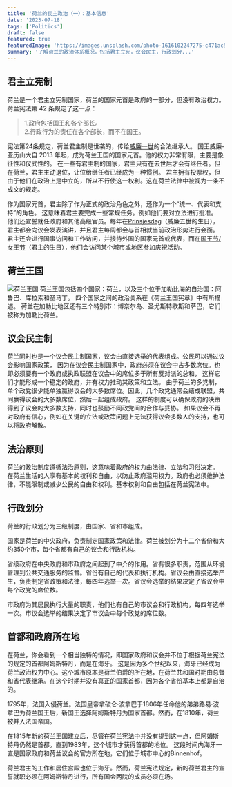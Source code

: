 ```yaml
---
title: '荷兰的民主政治（一）：基本信息'
date: '2023-07-18'
tags: ['Politics']
draft: false
featured: true
featuredImage: 'https://images.unsplash.com/photo-1616102247275-c471ac569787?ixlib=rb-4.0.3&ixid=M3wxMjA3fDB8MHxwaG90by1wYWdlfHx8fGVufDB8fHx8fA%3D%3D&auto=format&fit=crop&w=3132&q=80'
summary: '了解荷兰的政治体系概况，包括君主立宪，议会民主，行政划分...'
---
```


## 君主立宪制

荷兰是一个君主立宪制国家，荷兰的国家元首是政府的一部分，但没有政治权力。荷兰宪法第 42 条规定了这一点：

> 1.政府包括国王和各个部长。  
> 2.行政行为的责任在各个部长，而不在国王。

宪法第24条规定，荷兰君主制是世袭的，传给[威廉一世](https://en.wikipedia.org/wiki/William_I_of_the_Netherlands)的合法继承人。
国王威廉-亚历山大自 2013 年起，成为荷兰王国的国家元首。他的权力非常有限，主要是象征性和仪式性的。
在一些有君主制的国家，君主只有在去世后才会有继任者。但在荷兰，君主主动退位，让位给继任者已经成为一种惯例。
君主拥有投票权，但由于他们在政治上是中立的，所以不行使这一权利。这在荷兰法律中被视为一条不成文的规定。

作为国家元首，君主除了作为正式的政治角色之外，还作为一个“统一、代表和支持”的角色。
这意味着君主要完成一些常规任务。例如他们要对立法进行批准。
他们还宣誓就任政府和其他高级官员。每年在[Prinsjesdag](https://en.wikipedia.org/wiki/Prinsjesdag)（威廉五世的生日），君主都会向议会发表演讲，并且君主每周都会与首相就当前政治形势进行会面。
君主还会进行国事访问和工作访问，并接待外国的国家元首或代表，而在[国王节/女王节](https://en.wikipedia.org/wiki/Koningsdag)（君主的生日），他们会访问某个城市或地区参加庆祝活动。


## 荷兰王国
![荷兰王国](https://www.netherlandsandyou.nl/binaries/medium/content/gallery/nl-netherlandsandyou/content-afbeeldingen/de-landen-binnen-ons-koninkrijk.png)
荷兰王国包括四个国家：荷兰，以及三个位于加勒比海的自治国：阿鲁巴、库拉索和圣马丁。
四个国家之间的政治关系在《荷兰王国宪章》中有所描述。
荷兰在加勒比地区还有三个特别市：博奈尔岛、圣尤斯特歇斯和萨巴，它们被称为加勒比荷兰。

## 议会民主制
荷兰同时也是一个议会民主制国家，议会由直接选举的代表组成。公民可以通过议会影响国家政策，
因为在议会民主制国家中，政府必须在议会中占多数席位。也即必须要有一个政府或执政联盟在议会中的席位多于所有反对派的总和，
这样它们才能形成一个稳定的政府，并有权力推动其政策和立法。
由于荷兰的多党制，单个政党很少能单独赢得议会的大多数席位。因此，几个政党通常会结成联盟，共同赢得议会的大多数席位，然后一起组成政府。
这样的制度可以确保政府的决策得到了议会的大多数支持，同时也鼓励不同政党间的合作与妥协。
如果议会不再对政府有信心，例如在关键的立法或政策问题上无法获得议会多数人的支持，也可以将政府解散。

## 法治原则
荷兰的政治制度遵循法治原则，这意味着政府的权力由法律、立法和习俗决定。
在荷兰生活的人享有基本的权利和自由，以防止政府滥用权力。政府也必须维护法律，不能限制或减少公民的自由和权利。基本权利和自由包括在荷兰宪法中。

## 行政划分
荷兰的行政划分为三级制度，由国家、省和市组成。

国家是荷兰的中央政府，负责制定国家政策和法律。荷兰被划分为十二个省份和大约350个市，每个省都有自己的议会和行政机构。

省级政府在中央政府和市政府之间起到了中介的作用。省有很多职责，范围从环境管理到公共交通服务的监督。省份有自己的代表和执行机构。省议会由直接选举产生，负责制定省政策和法律，每四年选举一次。省议会选举的结果决定了省议会中每个政党的席位数。

市政府为其居民执行大量的职责，他们也有自己的市议会和行政机构，每四年选举一次。市议会选举的结果决定了市议会中每个政党的席位数。

## 首都和政府所在地
在荷兰，你会看到一个相当独特的情况，即国家政府和议会并不位于根据荷兰宪法的规定的首都阿姆斯特丹，而是在海牙。
这是因为多个世纪以来，海牙已经成为荷兰政治权力中心。这个城市原本是荷兰伯爵的所在地，在荷兰共和国时期由总督和省代表继承。在这个时期并没有真正的国家首都，因为各个省份基本上都是自治的。

1795年，法国入侵荷兰。法国皇帝拿破仑·波拿巴于1806年任命他的弟弟路易·波拿巴为荷兰国王后，新国王选择阿姆斯特丹为国家首都。然而，在1810年，荷兰被并入法国帝国。

在1815年新的荷兰王国建立后，尽管在荷兰宪法中并没有提到这一点，但阿姆斯特丹仍然是首都。直到1983年，这个城市才获得首都的地位。
这段时间内海牙一直是国家政府和荷兰议会的官方所在地，它们位于城市中心的Binnenhof。

荷兰君主的工作和居住宫殿也位于海牙。然而，荷兰宪法规定，新的荷兰君主的宣誓就职必须在阿姆斯特丹进行，所有国会两院的成员必须在场。
